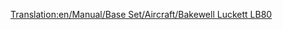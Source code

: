 [[Translation:en/Manual/Base Set/Aircraft/Bakewell Luckett LB80]]

{{nl/Manual/Base Set/Aircraft/Vliegtuig|Name=Bakewell Luckett LB80
|Image=[[File:en/Manual/Base Set/Aircraft/McDonnellDouglasMD80.png|Bakewell Luckett LB80]]
|Cost=36,914 (73.828)
|Speed=947 km/h (592 MPH)
|Annual=6,890 (13.780)
|Designed=1978
|Lifespan=25
|Capacity=150 passagiers & 30 zakken post
|Description=Standaard straalvliegtuig, maar met hogere onderhoudskosten.
|Real-lifeWikilink=McDonnell Douglas MD-80 / MD-90
|Real-life=McDonnell Douglas MD80
}}